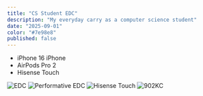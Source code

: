 ```yaml
---
title: "CS Student EDC"
description: "My everyday carry as a computer science student"
date: "2025-09-01"
color: "#7e98e8"
published: false
---
```


- iPhone 16 iPhone
- AirPods Pro 2
- Hisense Touch

![EDC](/img/edc.png)
![Performative EDC](/img/edc_performative.jpg)
![Hisense Touch](/img/hisense.jpeg)
![902KC](/img/902kc.jpeg)
